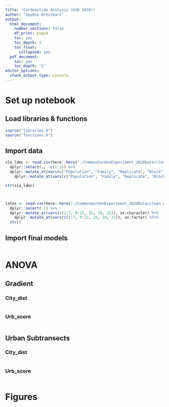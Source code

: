 ```yaml
---
title: "Cardenolide Analysis (KSR 2020)"
author: "Sophie Breitbart"
output:
  html_document:
    number_sections: false
    df_print: paged
    toc: yes
    toc_depth: 3
    toc_float:
      collapsed: yes
  pdf_document:
    toc: yes
    toc_depth: '2'
editor_options: 
  chunk_output_type: console
---
```


# Set up notebook
## Load libraries & functions
```r
source("libraries.R")
source("functions.R")
```

## Import data
```r
sla_ldmc <- read.csv(here::here("./CommonGardenExperiment_2020Data/clean_data/2020_sla_ldmc_clean.csv")) %>%
  dplyr::select(., -c(1:2)) %>%
  dplyr::mutate_at(vars(c("Population", "Family", "Replicate", "Block")), as.character) %>%
    dplyr::mutate_at(vars(c("Population", "Family", "Replicate", "Block")), as.factor)

str(sla_ldmc)



latex <- read.csv(here::here("./CommonGardenExperiment_2020Data/clean_data/2020_latex_clean.csv")) %>%
  dplyr::select(-1) %>%
  dplyr::mutate_at(vars(c(1:7, 9:12, 15, 18, 21)), as.character) %>%
    dplyr::mutate_at(vars(c(1:7, 9:12, 15, 18, 21)), as.factor) %T>%
  str()
```

## Import final models
```r

```


# ANOVA
## Gradient
### City_dist
```r

```

### Urb_score
```r

```

## Urban Subtransects
### City_dist
```r

```

### Urb_score
```r

```

# Figures
